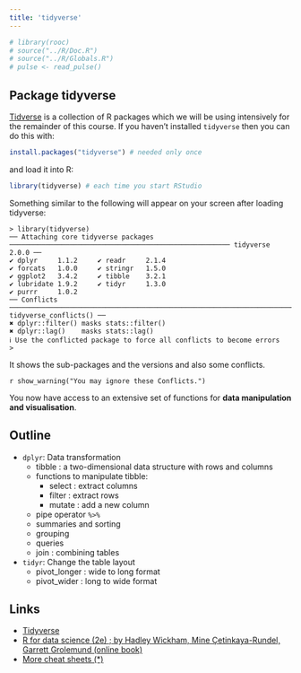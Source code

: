 ```yaml
---
title: 'tidyverse'
---
```



```r
# library(rooc)
# source("../R/Doc.R")
# source("../R/Globals.R")
# pulse <- read_pulse() 

```

## Package tidyverse

[Tidverse](https://www.tidyverse.org/) is a collection of R packages which we will be using intensively for the remainder of this course. If you haven't installed `tidyverse` then you can do this with:

```r
install.packages("tidyverse") # needed only once
```

and load it into R: 

```r
library(tidyverse) # each time you start RStudio
```

Something similar to the following will appear on your screen after loading tidyverse:

```
> library(tidyverse)
── Attaching core tidyverse packages ─────────────────────────────────────────────────────── tidyverse 2.0.0 ──
✔ dplyr     1.1.2     ✔ readr     2.1.4
✔ forcats   1.0.0     ✔ stringr   1.5.0
✔ ggplot2   3.4.2     ✔ tibble    3.2.1
✔ lubridate 1.9.2     ✔ tidyr     1.3.0
✔ purrr     1.0.2     
── Conflicts ───────────────────────────────────────────────────────────────────────── tidyverse_conflicts() ──
✖ dplyr::filter() masks stats::filter()
✖ dplyr::lag()    masks stats::lag()
ℹ Use the conflicted package to force all conflicts to become errors
>
```

It shows the sub-packages and the versions and also some conflicts. 

`r show_warning("You may ignore these Conflicts.")`

You now have access to an extensive set of functions for **data manipulation and visualisation**. 

## Outline

- `dplyr`: Data transformation
  - tibble : a two-dimensional data structure with rows and columns
  - functions to manipulate tibble:
    - select : extract columns
    - filter : extract rows
    - mutate : add a new column
  - pipe operator `%>%` 
  - summaries and sorting 
  - grouping
  - queries 
  - join : combining tables
- `tidyr`: Change the table layout  
  - pivot_longer : wide to long format
  - pivot_wider : long to wide format

## Links

- [Tidyverse](https://www.tidyverse.org/)
- [R for data science (2e) ; by Hadley Wickham, Mine Çetinkaya-Rundel, Garrett Grolemund (online book)](https://r4ds.hadley.nz/)
- [More cheat sheets (*)](https://rstudio.com/resources/cheatsheets/)

